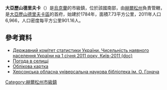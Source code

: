 {{No footnotes|time=2015-09-16T13:14:27+00:00}}
{{coord|47|19|29|N|33|18|42|E|scale:30000|display=title}}

<!-- 檔案不存在 [[Image:Velykooksandrivka_1932-1933.jpg|thumb]] -->

'''大亞歷山德里夫卡'''（{{lang-uk|Велика Олександрівка}}）是[[烏克蘭|烏克蘭]]的市級鎮，位於該國南部，由[[赫爾松州|赫爾松州]]負責管轄，是[[大亞歷山德里夫卡區|大亞歷山德里夫卡區]]的首府，始建於1784年，面積7.73平方公里，2011年人口6,966，人口密度每平方公里901.16人。

==參考資料==
*[https://web.archive.org/web/20121010205321/http://stat6.stat.lviv.ua/PXWEB2007/ukr/publ/2011/chnas.zip Державний комітет статистики України. Чисельність наявного населення України на 1 січня 2011 року, Київ-2011 (doc)]
* [http://weather.in.ua/ua/hersonskaja/2793 Погода в селищі] {{Wayback|url=http://weather.in.ua/ua/hersonskaja/2793 |date=20150610221059 }}
* [http://gska2.rada.gov.ua/pls/z7502/A005?rdat1=27.07.2008&rf7571=34472 Облікова картка]{{dead link|date=2017年12月 |bot=InternetArchiveBot |fix-attempted=yes }}
* [http://lib.kherson.ua/ru-zpd_h_14-selische-miskogo-tipu-velika-oleksandrivka.htm Херсонська обласна універсальна наукова бібліотека ім. О. Гонача] {{Wayback|url=http://lib.kherson.ua/ru-zpd_h_14-selische-miskogo-tipu-velika-oleksandrivka.htm |date=20200806010751 }}

{{DEFAULTSORT:Велика Олександрівка}}
[[Category:赫爾松州市級鎮|Category:赫爾松州市級鎮]]


{{Kherson-geo-stub}}